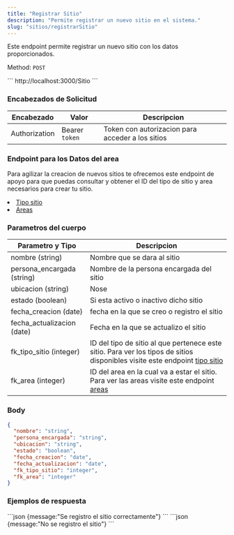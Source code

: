 ```yaml
---
title: "Registrar Sitio"
description: "Permite registrar un nuevo sitio en el sistema."
slug: "sitios/registrarSitio"
---
```


Este endpoint permite registrar un nuevo sitio con los datos proporcionados.

Method: `POST`

<Tabs>
  <TabItem label="Endpoint">
  ```
  http://localhost:3000/Sitio
  ```
  </TabItem>
</Tabs>

<h3>Encabezados de Solicitud</h3>

| Encabezado | Valor | Descripcion
|----------|-------| -------
| Authorization |  Bearer `token` | Token con autorizacion para acceder a los sitios

<h3>Endpoint para los Datos del area</h3>

Para agilizar la creacion de nuevos sitios te ofrecemos este endpoint de apoyo para que puedas consultar y obtener el ID del tipo de sitio y area necesarios para crear tu sitio.
<li><a href="/tipos-sitio/listarTiposSitio">Tipo sitio</a></li>
<li><a href="/areas/listarAreas">Areas</a></li>


<h3>Parametros del cuerpo</h3>

| Parametro y Tipo | Descripcion
|----------|--------
| nombre (string) |  Nombre que se dara al sitio
| persona_encargada (string) | Nombre de la persona encargada del sitio
| ubicacion (string) | Nose
| estado (boolean) | Si esta activo o inactivo dicho sitio
| fecha_creacion (date) | fecha en la que se creo o registro el sitio
| fecha_actualizacion (date) | Fecha en la que se actualizo el sitio
| fk_tipo_sitio (integer) | ID del tipo de sitio al que pertenece este sitio. Para ver los tipos de sitios disponibles visite este endpoint <a href="/tipos-sitio/listarTiposSitio">tipo sitio</a>
|fk_area (integer) | ID del area en la cual va a estar el sitio. Para ver las areas visite este endpoint <a href="/areas/listarAreas">areas</a>

### Body

```json
{
  "nombre": "string",
  "persona_encargada": "string",
  "ubicacion": "string",
  "estado": "boolean",
  "fecha_creacion": "date",
  "fecha_actualizacion": "date",
  "fk_tipo_sitio": "integer",
  "fk_area": "integer"
}
```

<h3>Ejemplos de respuesta</h3>

<Tabs>
  <TabItem label="Status 201">
  ```json
  {message:"Se registro el sitio correctamente"}
  ```
  </TabItem>

  <TabItem label="Status 400">
  ```json
  {message:"No se registro el sitio"}
  ```
  </TabItem>
</Tabs>

